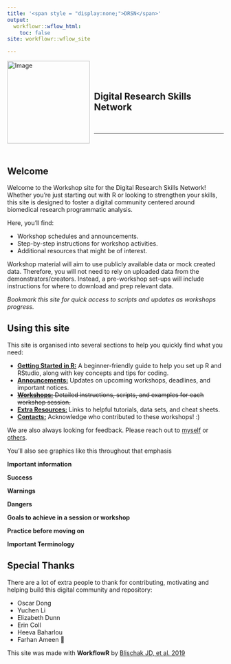 ```yaml
---
title: '<span style = "display:none;">DRSN</span>'
output:
  workflowr::wflow_html:
    toc: false
site: workflowr::wflow_site

---
```


<!---
To do:

- add archive?  

<--->  

<div style="text-align: left;">
  <img src="assets/logo/DRSN_logo_smaller.png" alt="Image" style="width: 2in; float: left; margin-right: 10px;">
  <div style="overflow: hidden; padding-top: 8%;">

## **Digital Research Skills Network**    
<br>
<hr>
</div> 
<br>
 
## Welcome

Welcome to the Workshop site for the Digital Research Skills Network! Whether you're just starting out with R or looking to strengthen your skills, this site is designed to foster a digital community centered around biomedical research programmatic analysis. 

Here, you'll find:

- Workshop schedules and announcements.
- Step-by-step instructions for workshop activities.
- Additional resources that might be of interest. 
 
Workshop material will aim to use publicly available data or mock created data. Therefore, you will not need to rely on uploaded data from the demonstrators/creators. Instead, a pre-workshop set-ups will include instructions for where to download and prep relevant data. 

<hint-text style="text-size:1.2em">*Bookmark this site for quick access to scripts and updates as workshops progress.*</hint-text>

<wimr> 

## Using this site

This site is organised into several sections to help you quickly find what you need:

- [**Getting Started in R:**](https://drthomasoneil.github.io/Digital-Research-Skills-Networkp/0_start.html) A beginner-friendly guide to help you set up R and RStudio, along with key concepts and tips for coding.
- [**Announcements:**](https://drthomasoneil.github.io/Digital-Research-Skills-Network/0_announcements.html) Updates on upcoming workshops, deadlines, and important notices.
- <strike>[**Workshops:**](https://drthomasoneil.github.io/Digital-Research-Skills-Network/0_workshops.html) Detailed instructions, scripts, and examples for each workshop session.</strike>
- [**Extra Resources:**](https://drthomasoneil.github.io/Digital-Research-Skills-Network/0_resources.html) Links to helpful tutorials, data sets, and cheat sheets. 
- [**Contacts:**](https://drthomasoneil.github.io/Digital-Research-Skills-Network/0_contacts.html) Acknowledge who contributed to these workshops! :) 

We are also always looking for feedback. Please reach out to [myself](thomas.oneil@sydney.edu.au) or [others](https://drthomasoneil.github.io/Digital-Research-Skills-Network/0_contacts.html).

You'll also see graphics like this throughout that emphasis 

<div class="hint-info">
**Important information**
</div>
<div class="hint-success">
**Success**
</div>
<div class="hint-warning">
**Warnings**
</div>
<div class="hint-danger">
**Dangers**
</div>
<div class="hint-goals">
**Goals to achieve in a session or workshop**
</div>
<div class="hint-practice">
**Practice before moving on**
</div>
<div class="hint-terminology">
**Important Terminology**
</div>

<wimr>

## Special Thanks

There are a lot of extra people to thank for contributing, motivating and helping build this digital community and repository:

- Oscar Dong
- Yuchen Li
- Elizabeth Dunn
- Erin Coll
- Heeva Baharlou
- Farhan Ameen 🌟

This site was made with **WorkflowR** by [Blischak JD, et al.  2019](https://doi.org/10.12688/f1000research.20843.1)







